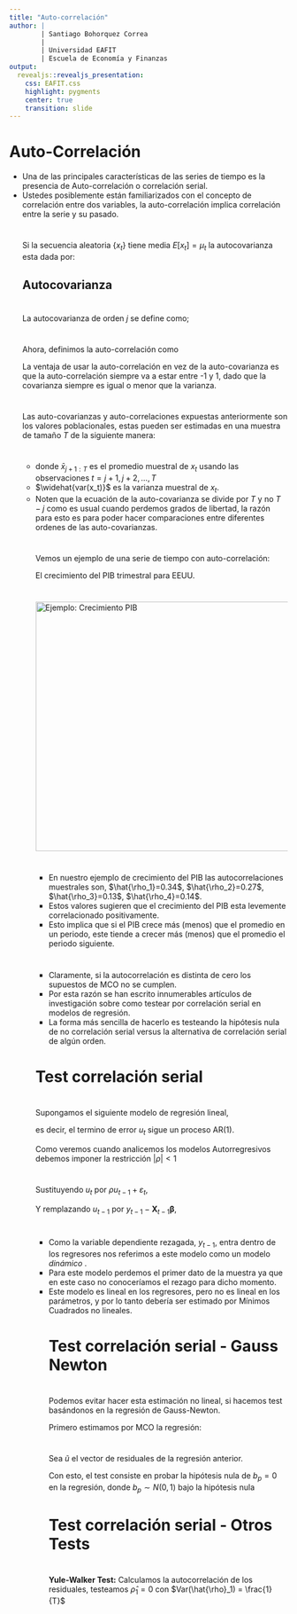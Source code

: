 ---
title: "Auto-correlación"
author: |
        | Santiago Bohorquez Correa
        |
        | Universidad EAFIT
        | Escuela de Economía y Finanzas
output:
  revealjs::revealjs_presentation:
    css: EAFIT.css
    highlight: pygments
    center: true
    transition: slide
---

# Auto-Correlación

<ul>
<li> Una de las principales características de las series de tiempo es la presencia de Auto-correlación o correlación serial.</li>
<li> Ustedes posiblemente están familiarizados con el concepto de correlación entre dos variables, la auto-correlación implica correlación entre la serie y su pasado.</li>

#
Si la secuencia aleatoria $\{x_t\}$ tiene media $E[x_t]=\mu_t$ la autocovarianza esta dada por:
    \begin{equation}
    \begin{matrix}
        cov[x_{t_1},x_{t_2}]  & = & E[(x_{t_1}-\mu_{t_1})(x_{t_2}-\mu_{t_2})] \\
                & = & E[(x_{t_1}x_{t_2})] - \mu_{t_1}\mu_{t_2} 
      \end{matrix}
    \end{equation}
    
## Autocovarianza

\begin{equation}
\begin{matrix}
E[(x_{t_1}-\mu_{t_1})(x_{t_2}-\mu_{t_2})]  =    E[(x_{t_1}x_{t_2} - x_{t_1}\mu_{t_2} -  \mu_{t_1}x_{t_2} +  \mu_{t_1}\mu_{t_2})] \\
 =  E[x_{t_1}x_{t_2}] - E[x_{t_1}\mu_{t_2}] - E[\mu_{t_1}x_{t_2}] + E[\mu_{t_1}\mu_{t_2}] \\
 =  E[x_{t_1}x_{t_2}] - E[x_{t_1}]\mu_{t_2} - \mu_{t_1}E[x_{t_2}] +  \mu_{t_1}\mu_{t_2} \\
 =  E[x_{t_1}x_{t_2}] - \mu_{t_1}\mu_{t_2} - \mu_{t_1}\mu_{t_2} + \mu_{t_1}\mu_{t_2} \\
 = E[x_{t_1}x_{t_2}] - \mu_{t_1}\mu_{t_2}
\end{matrix}
\end{equation}

# 
La autocovarianza de orden $j$  se define como;

\begin{equation}
\gamma_j = cov(x_{t},x_{t-j}) =  E[(x_{t}x_{t-j})] - \mu_{t}\mu_{t-j} 
\end{equation}


#

Ahora, definimos la auto-correlación como

\begin{equation}
    \rho_j = \frac{\gamma_j}{\gamma_0}
\end{equation}
 
La ventaja de usar la auto-correlación en vez de la auto-covarianza es que la auto-correlación siempre va a estar entre -1 y 1, dado que la covarianza siempre es igual o menor que la varianza. 


#

Las auto-covarianzas y auto-correlaciones expuestas anteriormente son los valores poblacionales, estas pueden ser estimadas en una muestra de tamaño $T$ de la siguiente manera:
    \begin{align}
        \hat{\gamma_j} = &  \frac{1}{T} \sum^T_{t=j+1} (x_t - \bar{x}_{j+1:T})(x_{t-j} - \bar{x}_{1:T-j}) \\
        \hat{\rho_j} = &  \frac{\hat{\gamma_j}}{\widehat{var(x_t)}}
    \end{align}



#
<ul>
<li> donde $\bar{x}_{j+1:T}$ es el promedio muestral de $x_t$ usando las observaciones $t=j+1,j+2,\dots,T$ </li>
<li> $\widehat{var(x_t)}$ es la varianza muestral de $x_t$. </li>
<li> Noten que la ecuación de la auto-covarianza se divide por $T$ y no $T-j$ como es usual cuando perdemos grados de libertad, la razón para esto es para poder hacer comparaciones entre diferentes ordenes de las auto-covarianzas.</li>


#
Vemos un ejemplo de una serie de tiempo con auto-correlación:

El crecimiento del PIB trimestral para EEUU.

# 
<img src="img/gdpgrowth.png" alt="Ejemplo: Crecimiento PIB" width="900" height="450">  

#
<ul>
<li> En nuestro ejemplo de crecimiento del PIB las autocorrelaciones muestrales son, $\hat{\rho_1}=0.34$, $\hat{\rho_2}=0.27$, $\hat{\rho_3}=0.13$, $\hat{\rho_4}=0.14$.</li>
<li> Estos valores sugieren que el crecimiento del PIB esta levemente correlacionado positivamente.</li>
<li> Esto implica que si el PIB crece más (menos) que el promedio en un periodo, este tiende a crecer más (menos) que el promedio el periodo siguiente.</li>
</ul>

#

<ul>
<li> Claramente, si la autocorrelación es distinta de cero los supuestos de MCO no se cumplen.</li>
<li> Por esta razón se han escrito innumerables artículos de investigación sobre como testear por correlación serial en modelos de regresión.</li>
<li> La forma más sencilla de hacerlo es testeando la hipótesis nula de no correlación serial versus la alternativa de correlación serial de algún orden.</li>
</ul>

# Test correlación serial 


#

Supongamos el siguiente modelo de regresión lineal,
    \begin{equation}
        y_t = \mathbf{X}_t \boldsymbol{\beta} + u_t, \quad u_t = \rho u_{t-1} + \varepsilon_t, \quad \varepsilon_t \sim IID(0,\sigma^2_{\varepsilon})
    \end{equation}

es decir, el termino  de error $u_t$ sigue un proceso AR(1).

Como veremos cuando analicemos los modelos Autorregresivos debemos imponer la restricción $|\rho|<1$

#


Sustituyendo $u_t$ por $\rho u_{t-1} + \varepsilon_t$,

\begin{equation}
    y_t = \mathbf{X}_t \boldsymbol{\beta} +  \rho u_{t-1} + \varepsilon_t
\end{equation}
    
 Y remplazando $u_{t-1}$ por $y_{t-1} - \mathbf{X}_{t-1} \boldsymbol{\beta}$,
    \begin{equation}
        y_t = \rho y_{t-1} + \mathbf{X}_t \boldsymbol{\beta} - \rho\mathbf{X}_{t-1} \boldsymbol{\beta} + \varepsilon_t
    \end{equation}    


#

<ul>
<li> Como la variable dependiente rezagada, $y_{t-1}$, entra dentro de los regresores nos referimos a este modelo como un modelo <em> dinámico </em>.</li>
<li> Para este modelo perdemos el primer dato de la muestra ya que en este caso no conoceríamos el rezago para dicho momento.</li>
<li> Este modelo es lineal en los regresores, pero no es lineal en los parámetros, y por lo tanto debería ser estimado por Mínimos Cuadrados no lineales.</li>


# Test correlación serial - Gauss Newton

#

Podemos evitar hacer esta estimación no lineal, si hacemos test basándonos en la regresión de Gauss-Newton.

Primero estimamos por MCO la regresión:
    \begin{equation}
        y_t =  \mathbf{X}_t \boldsymbol{\beta} + u_t
    \end{equation}  
    

#

Sea $\tilde{u}$ el vector de residuales de la regresión anterior.

Con esto, el test consiste en probar la hipótesis nula de $b_p = 0$ en la regresión,
    \begin{equation}
        \tilde{u}_t = b_p \tilde{u}_{t-1} + residuales
    \end{equation}
    donde $b_p \sim N(0,1)$ bajo la hipótesis nula

# Test correlación serial - Otros Tests

#
<b>Yule-Walker Test:</b> Calculamos la autocorrelación de los residuales,
    \begin{equation}
        \hat{\rho}_1 = \frac{\hat{\gamma}_1}{\hat{\gamma}_0}
    \end{equation}
    testeamos $\hat{\rho}_1 = 0$ con $Var(\hat{\rho}_1) = \frac{1}{T}$
